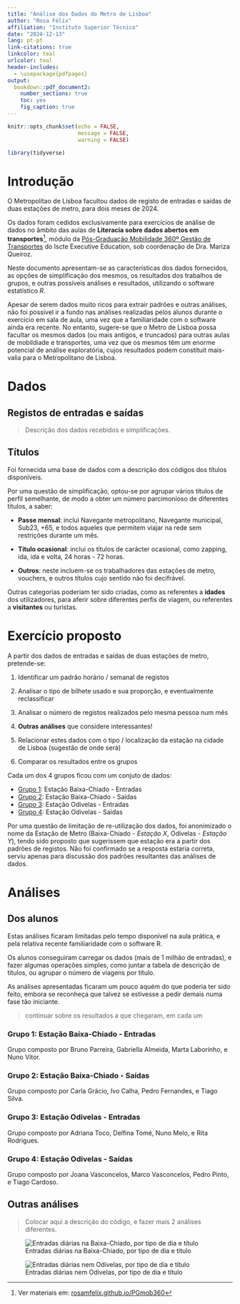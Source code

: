 ---
title: "Análise dos Dados do Metro de Lisboa"
author: "Rosa Félix"
affiliation: "Instituto Superior Técnico"
date: "2024-12-13"
lang: pt-pt
link-citations: true
linkcolor: teal
urlcolor: teal
header-includes:
  - \usepackage{pdfpages}
output:
  bookdown::pdf_document2:
    number_sections: true
    toc: yes
    fig_caption: true
---

```{r setup, include=FALSE}
knitr::opts_chunk$set(echo = FALSE,
                      message = FALSE,
                      warning = FALSE)
```

```{r}
library(tidyverse)
```

# Introdução

O Metropolitao de Lisboa facultou dados de registo de entradas e saídas de duas estações de metro, para dois meses de 2024.

Os dados foram cedidos exclusivamente para exercícios de análise de dados no âmbito das aulas de **Literacia sobre dados abertos em transportes**[^1], módulo da [Pós-Graduação Mobilidade 360º Gestão de Transportes](https://execed.iscte-iul.pt/applied-online-pos-graduacao-em-mobilidade-360-gestao-de-transportes) do Iscte Executive Education, sob coordenação de Dra.
Mariza Queiroz.

[^1]: Ver materiais em: [rosamfelix.github.io/PGmob360](https://rosamfelix.github.io/PGmob360/){.uri}

Neste documento apresentam-se as características dos dados fornecidos, as opções de simplificação dos mesmos, os resultados dos trabalhos de grupos, e outras possíveis análises e resultados, utilizando o software estatístico *R*.

Apesar de serem dados muito ricos para extrair padrões e outras análises, não foi possível ir a fundo nas análises realizadas pelos alunos durante o exercício em sala de aula, uma vez que a familiaridade com o software ainda era recente.
No entanto, sugere-se que o Metro de Lisboa possa facultar os mesmos dados (ou mais antigos, e truncados) para outras aulas de mobildiade e transportes, uma vez que os mesmos têm um enorme potencial de análise exploratória, cujos resultados podem constituit mais-valia para o Metropolitano de Lisboa.

# Dados

## Registos de entradas e saídas

> Descrição dos dados recebidos e simplificações.

## Títulos

Foi fornecida uma base de dados com a descrição dos códigos dos títulos disponíveis.

Por uma questão de simplificação, optou-se por agrupar vários títulos de perfil semelhante, de modo a obter um número parcimonioso de diferentes títulos, a saber:

-   **Passe mensal**: inclui Navegante metropolitano, Navegante municipal, Sub23, +65, e todos aqueles que permitem viajar na rede sem restrições durante um mês.

-   **Título ocasional**: inclui os títulos de carácter ocasional, como zapping, ida, ida e volta, 24 horas - 72 horas.

-   **Outros**: neste incluem-se os trabalhadores das estações de metro, vouchers, e outros títulos cujo sentido não foi decifrável.

Outras categorias poderiam ter sido criadas, como as referentes a **idades** dos utilizadores, para aferir sobre diferentes perfis de viagem, ou referentes a **visitantes** ou turistas.

# Exercício proposto

A partir dos dados de entradas e saídas de duas estações de metro, pretende-se:

1.  Identificar um padrão horário / semanal de registos

2.  Analisar o tipo de bilhete usado e sua proporção, e eventualmente reclassificar

3.  Analisar o número de registos realizados pelo mesma pessoa num mês

4.  **Outras análises** que considere interessantes!

5.  Relacionar estes dados com o tipo / localização da estação na cidade de Lisboa (sugestão de onde será)

6.  Comparar os resultados entre os grupos

Cada um dos 4 grupos ficou com um conjuto de dados:

-   [Grupo 1](#g1): Estação Baixa-Chiado - Entradas
-   [Grupo 2](#g2): Estação Baixa-Chiado - Saídas
-   [Grupo 3](#g3): Estação Odivelas - Entradas
-   [Grupo 4](#g4): Estação Odivelas - Saídas

Por uma questão de limitação de re-utilização dos dados, foi anonimizado o nome da Estação de Metro (Baixa-Chiado - *Estação X*, Odivelas - *Estação Y*), tendo sido proposto que sugerissem que estação era a partir dos padrões de registos.
Não foi confirmado se a resposta estaria correta, serviu apenas para discussão dos padrões resultantes das análises de dados.

# Análises

## Dos alunos

Estas análises ficaram limitadas pelo tempo disponível na aula prática, e pela relativa recente familiaridade com o software R.

Os alunos conseguiram carregar os dados (mais de 1 milhão de entradas), e fazer algumas operações simples, como juntar a tabela de descrição de títulos, ou agrupar o número de viagens por título.

As análises apresentadas ficaram um pouco aquém do que poderia ter sido feito, embora se reconheça que talvez se estivesse a pedir demais numa fase tão iniciante.

> continuar sobre os resultados a que chegaram, em cada um

### Grupo 1: Estação Baixa-Chiado - Entradas {#g1}

Grupo composto por Bruno Parreira, Gabriella Almeida, Marta Laborinho, e Nuno Vitor.

\includepdf[pages=-, nup=1x2, scale=0.9]{Grupo1_EstacaoX_entradas.pdf}

### Grupo 2: Estação Baixa-Chiado - Saídas {#g2}

Grupo composto por Carla Grácio, Ivo Calha, Pedro Fernandes, e Tiago Silva.

\includepdf[pages=-, nup=1x2, scale=0.9]{Grupo2_EstacaoX_saidas.pdf}

### Grupo 3: Estação Odivelas - Entradas {#g3}

Grupo composto por Adriana Toco, Delfina Tomé, Nuno Melo, e Rita Rodrigues.

\includepdf[pages=-, nup=1x2, scale=0.9]{Grupo3_EstacaoY_entradas.pdf}

### Grupo 4: Estação Odivelas - Saídas {#g4}

Grupo composto por Joana Vasconcelos, Marco Vasconcelos, Pedro Pinto, e Tiago Cardoso.

\includepdf[pages=-, nup=1x2, scale=0.9]{Grupo4_EstacaoY_saidas.pdf}

## Outras análises

> Colocar aqui a descrição do código, e fazer mais 2 análises diferentes.

![Entradas diárias na Baixa-Chiado, por tipo de dia e título](images/clipboard-3503519197.png)

![Entradas diárias nem Odivelas, por tipo de dia e título](images/clipboard-4027713333.png)
